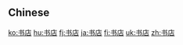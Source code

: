 {{also|書店}}
==Chinese==
{{zh-see|書店}}

[[ko:书店]]
[[hu:书店]]
[[fj:书店]]
[[ja:书店]]
[[fi:书店]]
[[uk:书店]]
[[zh:书店]]